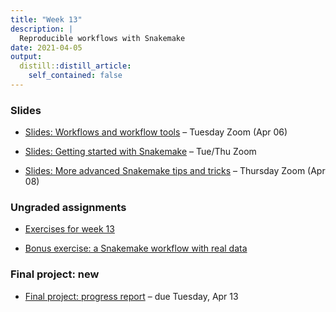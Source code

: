 ```yaml
---
title: "Week 13"
description: |
  Reproducible workflows with Snakemake
date: 2021-04-05
output:
  distill::distill_article:
    self_contained: false
---
```


### Slides

- [Slides: Workflows and workflow tools](../week-13/slides/13-1.html) -- Tuesday Zoom (Apr 06)
 
- [Slides: Getting started with Snakemake](../week-13/slides/13-2.html) -- Tue/Thu Zoom

- [Slides: More advanced Snakemake tips and tricks](../week-13/slides/13-3.html) -- Thursday Zoom (Apr 08)

### Ungraded assignments

- [Exercises for week 13](../../w13_exercises.html)

- [Bonus exercise: a Snakemake workflow with real data](../../w13_exercises-bonus.html)

### Final project: new

- [Final project: progress report](../../finalproject_progress.html) -- due Tuesday, Apr 13
